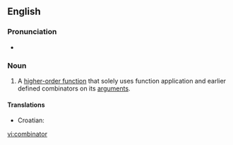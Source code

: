 ==English==

=== Pronunciation ===
* {{audio|en-us-combinator.ogg|Audio (US)}}

===Noun===
{{en-noun}}

# {{computer science}} A [[higher-order function]] that solely uses function application and earlier defined combinators on its [[argument]]s.

====Translations====
{{trans-top|high-order function}}
*Croatian: {{t-|hr|kombinator|m}}
{{trans-mid}}
{{trans-bottom}}

[[vi:combinator]]